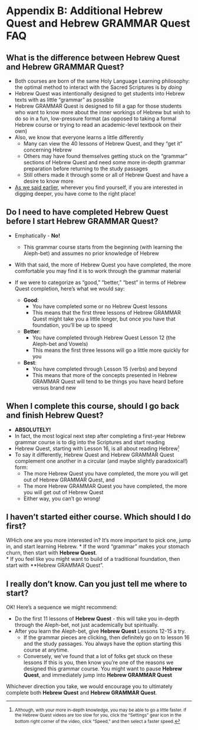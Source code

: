 # Appendix B: Additional Hebrew Quest and Hebrew GRAMMAR Quest FAQ{- #hq_hgq_faq}

<!-- Grammarly check: 10/24/2020 108 lines -->

## What is the difference between Hebrew Quest and Hebrew GRAMMAR Quest? {- #difference}

* Both courses are born of the same Holy Language Learning philosophy: the optimal method to interact with the Sacred Scriptures is by *doing*
* Hebrew Quest was intentionally designed to get students into Hebrew texts with as little "grammar" as possible
* Hebrew GRAMMAR Quest is designed to fill a gap for those students who want to know more about the inner workings of Hebrew but wish to do so in a fun, low-pressure format (as opposed to taking a formal Hebrew course or trying to read an academic-level textbook on their own)
* Also, we know that everyone learns a little differently
    * Many can view the 40 lessons of Hebrew Quest, and they "get it" concerning Hebrew
    * Others may have found themselves getting stuck on the "grammar" sections of Hebrew Quest and need some more in-depth grammar preparation before returning to the study passages
    * Still others made it through some or all of Hebrew Quest and have a desire to know more
* [As we said earlier](#hgq_and_hq), wherever you find yourself, if you are interested in digging deeper, you have come to the right place!

## Do I need to have completed Hebrew Quest before I start Hebrew GRAMMAR Quest? {-}

* Emphatically - **No!** 
    * This grammar course starts from the beginning (with learning the Aleph-bet) and assumes no prior knowledge of Hebrew
* With that said, the more of Hebrew Quest you have completed, the more comfortable you may find it is to work through the grammar material

* If we were to categorize as "good," "better," "best" in terms of Hebrew Quest completion, here's what we would say:
    * **Good**: 
        * You have completed some or no Hebrew Quest lessons  
        * This means that the first three lessons of Hebrew GRAMMAR Quest might take you a little longer, but once you have that foundation, you'll be up to speed
    * **Better**: 
        * You have completed through Hebrew Quest Lesson 12 (the Aleph-bet and Vowels)  
        * This means the first three lessons will go a little more quickly for you
    * **Best**: 
        * You have completed through Lesson 15 (verbs) and beyond
        * This means that more of the concepts presented in Hebrew GRAMMAR Quest will tend to be things you have heard before versus brand new

## When I complete this course, should I go back and finish Hebrew Quest? {-}

* **ABSOLUTELY!**
* In fact, the most logical next step after completing a first-year Hebrew grammar course is to dig into the Scriptures and start reading  
* Hebrew Quest, starting with Lesson 16, is all about reading Hebrew<small>^[<small>Although, with your more in-depth knowledge, you may be able to go a little faster. If the Hebrew Quest videos are too slow for you, click the "Settings" gear icon in the bottom right corner of the video, click "Speed," and then select a faster speed.</small>]</small>
* To say it differently, Hebrew Quest and Hebrew GRAMMAR Quest complement one another in a circular (and maybe slightly paradoxical!) form:
    * The more Hebrew Quest you have completed, the more you will get out of Hebrew GRAMMAR Quest, and
    * The more Hebrew GRAMMAR Quest you have completed, the more you will get out of Hebrew Quest
    * Either way, you can't go wrong!

## I haven't started either course.  Which should I do first? {-}

WHich one are you more interested in?  It's more important to pick one, jump in, and start learning Hebrew. 
* If the word "grammar" makes your stomach churn, then start with **Hebrew Quest**.  
* If you feel like you might want to build of a traditional foundation, then start with **Hebrew GRAMMAR Quest".

## I really don't know.  Can you just tell me where to start? {-}

OK! Here's a sequence we might recommend:

* Do the first 11 lessons of **Hebrew Quest** - this will take you in-depth through the Aleph-bet, not just academically but spiritually.
* After you learn the Aleph-bet, give **Hebrew Quest** Lessons 12-15 a try.  
    * If the grammar pieces are clicking, then definitely go on to lesson 16 and the study passages.  You always have the option starting this course at anytime.
    * Conversely, we've found that a lot of folks get stuck on these lessons  If this is you, then know you're one of the reasons we designed this grammar course. You might want to pause **Hebrew Quest**, and immediately jump into **Hebrew GRAMMAR Quest**
    
Whichever direction you take, we would encourage you to ultimately complete both **Hebrew Quest** and **Hebrew GRAMMAR Quest**.

